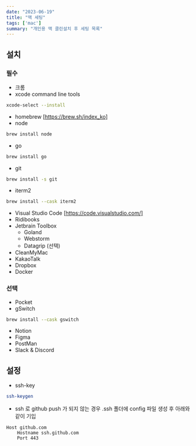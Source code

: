 ```yaml
---
date: "2023-06-19"
title: "맥 세팅"
tags: ['mac']
summary: "개인용 맥 클린설치 후 세팅 목록"
---
```


## 설치

### 필수

- 크롬
- xcode command line tools

```bash
xcode-select --install
```

- homebrew [https://brew.sh/index_ko]
- node

```bash
brew install node
```

- go

```bash
brew install go
```

- git

```bash
brew install -s git
```

- iterm2

```bash
brew install --cask iterm2
```

- Visual Studio Code [https://code.visualstudio.com/]
- Ridibooks
- Jetbrain Toolbox
  - Goland
  - Webstorm
  - Datagrip (선택)
- CleanMyMac
- KakaoTalk
- Dropbox
- Docker

### 선택

- Pocket
- gSwitch

```bash
brew install --cask gswitch
```

- Notion
- Figma
- PostMan
- Slack & Discord

## 설정

- ssh-key

```bash
ssh-keygen
```

- ssh 로 github push 가 되지 않는 경우 .ssh 폴더에 config 파일 생성 후 아래와 같이 기입

```
Host github.com
    Hostname ssh.github.com
    Port 443
```